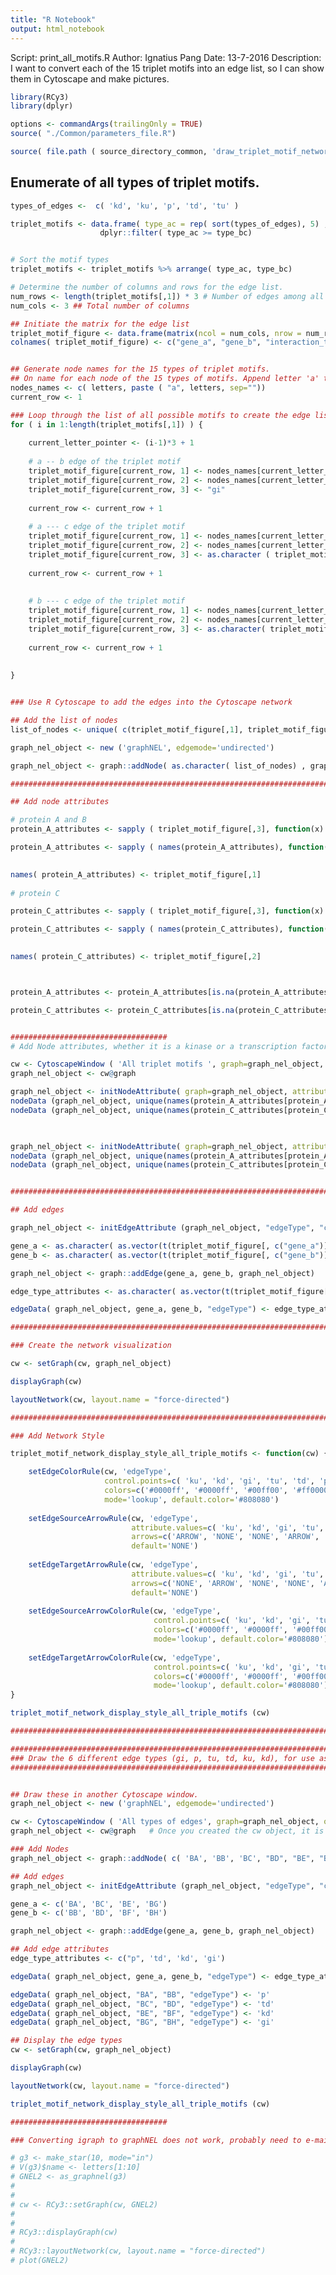 ```yaml
---
title: "R Notebook"
output: html_notebook
---
```


Script: print_all_motifs.R
Author: Ignatius Pang 
Date: 13-7-2016
Description: I want to convert each of the 15 triplet motifs into an edge list, so I can show them in Cytoscape and make pictures.

```r
library(RCy3)
library(dplyr)

options <- commandArgs(trailingOnly = TRUE)
source( "./Common/parameters_file.R")

source( file.path ( source_directory_common, 'draw_triplet_motif_network_helper.R') ) 

```


## Enumerate of all types of triplet motifs.
```r
types_of_edges <-  c( 'kd', 'ku', 'p', 'td', 'tu' ) 

triplet_motifs <- data.frame( type_ac = rep( sort(types_of_edges), 5) , type_bc= sort(rep( types_of_edges, 5) ), stringsAsFactors =FALSE ) %>%
					dplyr::filter( type_ac >= type_bc)


# Sort the motif types
triplet_motifs <- triplet_motifs %>% arrange( type_ac, type_bc)

# Determine the number of columns and rows for the edge list.
num_rows <- length(triplet_motifs[,1]) * 3 # Number of edges among all triplet motifs
num_cols <- 3 ## Total number of columns

## Initiate the matrix for the edge list
triplet_motif_figure <- data.frame(matrix(ncol = num_cols, nrow = num_rows))
colnames( triplet_motif_figure) <- c("gene_a", "gene_b", "interaction_type")


## Generate node names for the 15 types of triplet motifs. 
## On name for each node of the 15 types of motifs. Append letter 'a' to make sure there is enough motifs.
nodes_names <- c( letters, paste ( "a", letters, sep=""))
current_row <- 1

### Loop through the list of all possible motifs to create the edge list.
for ( i in 1:length(triplet_motifs[,1]) ) {
	
	current_letter_pointer <- (i-1)*3 + 1
	
	# a -- b edge of the triplet motif
	triplet_motif_figure[current_row, 1] <- nodes_names[current_letter_pointer]
	triplet_motif_figure[current_row, 2] <- nodes_names[current_letter_pointer + 1]
	triplet_motif_figure[current_row, 3] <- "gi"
	
	current_row <- current_row + 1
	 
	# a --- c edge of the triplet motif
	triplet_motif_figure[current_row, 1] <- nodes_names[current_letter_pointer]
	triplet_motif_figure[current_row, 2] <- nodes_names[current_letter_pointer + 2]
	triplet_motif_figure[current_row, 3] <- as.character ( triplet_motifs[i,1] )
	
	current_row <- current_row + 1
	
	
	# b --- c edge of the triplet motif
	triplet_motif_figure[current_row, 1] <- nodes_names[current_letter_pointer + 1]
	triplet_motif_figure[current_row, 2] <- nodes_names[current_letter_pointer + 2]
	triplet_motif_figure[current_row, 3] <- as.character( triplet_motifs[i,2]) 
	
	current_row <- current_row + 1
	
	
}


### Use R Cytoscape to add the edges into the Cytoscape network

## Add the list of nodes
list_of_nodes <- unique( c(triplet_motif_figure[,1], triplet_motif_figure[,2]))

graph_nel_object <- new ('graphNEL', edgemode='undirected')

graph_nel_object <- graph::addNode( as.character( list_of_nodes) , graph_nel_object)

#######################################################################################################################

## Add node attributes

# protein A and B
protein_A_attributes <- sapply ( triplet_motif_figure[,3], function(x) { ifelse( x == 'kd', 'kinase', NA ) } ) 

protein_A_attributes <- sapply ( names(protein_A_attributes), function(x) { ifelse( x == 'td', 'transcription factor', 
																							  	protein_A_attributes[x] ) } ) 

names( protein_A_attributes) <- triplet_motif_figure[,1]
	
# protein C

protein_C_attributes <- sapply ( triplet_motif_figure[,3], function(x) { ifelse( x == 'ku', 'kinase', NA ) } ) 

protein_C_attributes <- sapply ( names(protein_C_attributes), function(x) { ifelse( x == 'tu', 'transcription factor', 
																					protein_C_attributes[x] ) } ) 

names( protein_C_attributes) <- triplet_motif_figure[,2]



protein_A_attributes <- protein_A_attributes[is.na(protein_A_attributes)==FALSE]

protein_C_attributes <- protein_C_attributes[is.na(protein_C_attributes)==FALSE]


################################### 
# Add Node attributes, whether it is a kinase or a transcription factor.

cw <- CytoscapeWindow ( 'All triplet motifs ', graph=graph_nel_object, overwrite=TRUE)
graph_nel_object <- cw@graph

graph_nel_object <- initNodeAttribute( graph=graph_nel_object, attribute.name='is_kinase', attribute.type='integer', default.value=0)
nodeData (graph_nel_object, unique(names(protein_A_attributes[protein_A_attributes=='kinase'])), 'is_kinase'   ) <- rep( 1, length(unique(names(protein_A_attributes[protein_A_attributes=='kinase'] ))) )
nodeData (graph_nel_object, unique(names(protein_C_attributes[protein_C_attributes=='kinase'])), 'is_kinase'   ) <- rep( 1, length(unique(names(protein_C_attributes[protein_C_attributes=='kinase'] ))) )
																														 


graph_nel_object <- initNodeAttribute( graph=graph_nel_object, attribute.name='is_tf', attribute.type='integer', default.value=0)
nodeData (graph_nel_object, unique(names(protein_A_attributes[protein_A_attributes=='transcription factor'])), 'is_tf'   ) <- rep( 1, length(unique(names(protein_A_attributes[protein_A_attributes=='transcription factor'] ))) )
nodeData (graph_nel_object, unique(names(protein_C_attributes[protein_C_attributes=='transcription factor'])), 'is_tf'   ) <- rep( 1, length(unique(names(protein_C_attributes[protein_C_attributes=='transcription factor'] ))) )


#######################################################################################################################

## Add edges

graph_nel_object <- initEdgeAttribute (graph_nel_object, "edgeType", "char", "gi")

gene_a <- as.character( as.vector(t(triplet_motif_figure[, c("gene_a")])) )
gene_b <- as.character( as.vector(t(triplet_motif_figure[, c("gene_b")])) )

graph_nel_object <- graph::addEdge(gene_a, gene_b, graph_nel_object) 

edge_type_attributes <- as.character( as.vector(t(triplet_motif_figure[, c("interaction_type")])) )

edgeData( graph_nel_object, gene_a, gene_b, "edgeType") <- edge_type_attributes

#######################################################################################################################

### Create the network visualization

cw <- setGraph(cw, graph_nel_object)

displayGraph(cw)

layoutNetwork(cw, layout.name = "force-directed")

#######################################################################################################################

### Add Network Style

triplet_motif_network_display_style_all_triple_motifs <- function(cw) {

	setEdgeColorRule(cw, 'edgeType',
					 control.points=c( 'ku', 'kd', 'gi', 'tu', 'td', 'p'), 
					 colors=c('#0000ff', '#0000ff', '#00ff00', '#ff0000', '#ff0000', '#000000'), 
					 mode='lookup', default.color='#808080')
	
	setEdgeSourceArrowRule(cw, 'edgeType',
						   attribute.values=c( 'ku', 'kd', 'gi', 'tu', 'td', 'p'), 
						   arrows=c('ARROW', 'NONE', 'NONE', 'ARROW', 'NONE', 'NONE'), 
						   default='NONE')
	
	setEdgeTargetArrowRule(cw, 'edgeType',
						   attribute.values=c( 'ku', 'kd', 'gi', 'tu', 'td', 'p'), 
						   arrows=c('NONE', 'ARROW', 'NONE', 'NONE', 'ARROW', 'NONE'),  
						   default='NONE')
	
	setEdgeSourceArrowColorRule(cw, 'edgeType',
								control.points=c( 'ku', 'kd', 'gi', 'tu', 'td', 'p'), 
								colors=c('#0000ff', '#0000ff', '#00ff00', '#ff0000', '#ff0000', '#000000'), 
								mode='lookup', default.color='#808080')
	
	setEdgeTargetArrowColorRule(cw, 'edgeType',
								control.points=c( 'ku', 'kd', 'gi', 'tu', 'td', 'p'), 
								colors=c('#0000ff', '#0000ff', '#00ff00', '#ff0000', '#ff0000', '#000000'),  
								mode='lookup', default.color='#808080')
}

triplet_motif_network_display_style_all_triple_motifs (cw) 

#######################################################################################################################
```


```r
#########################################################################################################  
### Draw the 6 different edge types (gi, p, tu, td, ku, kd), for use as a legend.
#########################################################################################################  


## Draw these in another Cytoscape window.
graph_nel_object <- new ('graphNEL', edgemode='undirected')

cw <- CytoscapeWindow ( 'All types of edges', graph=graph_nel_object, overwrite=TRUE)
graph_nel_object <- cw@graph   # Once you created the cw object, it is important to get the graphNEL object back, otherwise the pointer is lost

### Add Nodes
graph_nel_object <- graph::addNode( c( 'BA', 'BB', 'BC', "BD", "BE", "BF", "BG", "BH") , graph_nel_object)

## Add edges
graph_nel_object <- initEdgeAttribute (graph_nel_object, "edgeType", "char", "gi")

gene_a <- c('BA', 'BC', 'BE', 'BG')
gene_b <- c('BB', 'BD', 'BF', 'BH')

graph_nel_object <- graph::addEdge(gene_a, gene_b, graph_nel_object) 

## Add edge attributes
edge_type_attributes <- c("p", 'td', 'kd', 'gi')

edgeData( graph_nel_object, gene_a, gene_b, "edgeType") <- edge_type_attributes

edgeData( graph_nel_object, "BA", "BB", "edgeType") <- 'p'
edgeData( graph_nel_object, "BC", "BD", "edgeType") <- 'td'
edgeData( graph_nel_object, "BE", "BF", "edgeType") <- 'kd'
edgeData( graph_nel_object, "BG", "BH", "edgeType") <- 'gi'

## Display the edge types
cw <- setGraph(cw, graph_nel_object)

displayGraph(cw)

layoutNetwork(cw, layout.name = "force-directed")

triplet_motif_network_display_style_all_triple_motifs (cw) 

################################### 

```



```r

### Converting igraph to graphNEL does not work, probably need to e-mail igraph author, RCy3 author to find out why

# g3 <- make_star(10, mode="in")
# V(g3)$name <- letters[1:10]
# GNEL2 <- as_graphnel(g3)
# 
# 
# cw <- RCy3::setGraph(cw, GNEL2)
# 
# 
# RCy3::displayGraph(cw)
# 
# RCy3::layoutNetwork(cw, layout.name = "force-directed")
# plot(GNEL2)

```